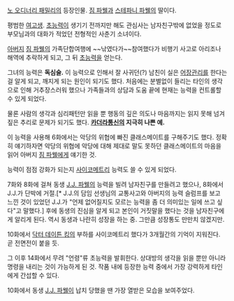 [[노 오디너리 패밀리]]의 등장인물. [[짐 파웰]]과 [[스테파니 파웰]]의 딸이다.

평범한 [[여고생]]. [[초능력]]이 생기기 전까지만 해도 관심사는 남자친구밖에 없었을 정도로 부모님과의 대화가 적었던 전형적인 사춘기 소녀이다.

[[아버지]] [[짐 파웰]]의 가족단합여행에 ~~낚였다가~~참여했다가 비행기 사고로 아리조나 해역에 추락하게 되고, 그 뒤 [[초능력]]을 얻는다.

그녀의 능력은 '''독심술.''' 이 능력으로 인해서 잘 사귀던(?) 남친이 실은 [[어장관리]]를 한다는 걸 알게 되고, 깨지게 되는 원인이 되기도 했다.
처음에는 분별없이 들리는 타인의 생각으로 인해 거추장스러워 했으나 가족들과의 상담과 도움 끝에 현재는 능력을 컨트롤할 수 있게 되었다.

물론 사람의 생각과 심리패턴만 읽을 뿐 행동의 깊은 의도나 마음까지는 읽지 못해 넘겨짚은 추리로 문제가 되기도 했다. '''[[카더라]]통신의 지극히 나쁜 예.'''

이 능력을 사용해 6화에서는 악당의 위협에 빠진 클래스메이트를 구해주기도 했다. 정확히 얘기하자면 악당의 위협에 악당에 대해 제대로 말도 못하던 클래스메이트의 마음을 읽어 아버지 [[짐 파웰]]에게 얘기한 것.

능력이 점점 강화가 되는지 [[사이코메트리]] 능력도 쓸 수 있게 되었다.

7화와 8화에 걸쳐 동생 [[J.J. 파웰]]의 능력을 빌려 남자친구를 만들려고 했으나, 8화에서 J.J.가 단박에 거절.[* J.J.의 담임 선생님의 교통사고와 아버지의 능력 슬럼프를 보고 느낀 것이 있었던 J.J.가 "언제 없어질지도 모르는 능력을 좀 더 의미있는 일에 쓰고 싶다"고 말했다.]
후에 동생의 진심을 알게 되고 본인이 거짓말을 했다는 것을 남자친구에게 알리게 된다. 역시 동생과 나란히 성장을 하는 중. 그만큼 성장통도 만만치 않겠지만.

10화에서 [[닥터 데이튼 킹]]의 부하를 사이코메트리 했다가 3개월간의 기억이 지워진다. 곧 전면전이 붙을 듯.

그 이후 14화에서 무려 "언령"류 초능력을 발휘한다. 상대방의 생각을 읽을 뿐만 아니라 명령을 내리는 것이 가능하게 된 것. 작품 내에 등장한 능력 중에서 가장 강력하게 타인에게 간섭할 수 있다.

10화에서 동생 [[J.J. 파웰]]이 납치 당했을 땐 가장 열받은 모습을 보여주었다.


